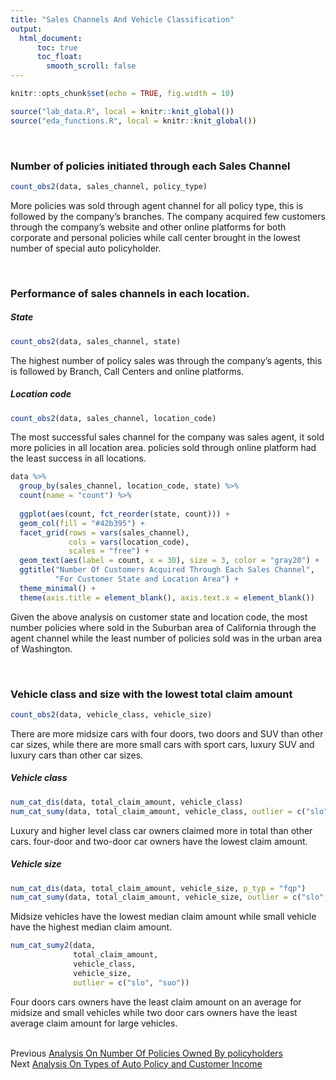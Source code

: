 ```yaml
---
title: "Sales Channels And Vehicle Classification"
output: 
  html_document:
      toc: true
      toc_float: 
        smooth_scroll: false
---
```


```r
knitr::opts_chunk$set(echo = TRUE, fig.width = 10)
```

```r
source("lab_data.R", local = knitr::knit_global())
source("eda_functions.R", local = knitr::knit_global())
```
<br>

### Number of policies initiated through each Sales Channel
```r
count_obs2(data, sales_channel, policy_type)
```
  
More policies was sold through agent channel for all policy type, this is
followed by the company's branches. The company  acquired few customers through the company's website and other online platforms for both corporate and personal policies while call center brought in the lowest number of special auto policyholder.
  
<br>

### Performance of sales channels in each location.
##### State
```r
count_obs2(data, sales_channel, state)
```
  
The highest number of policy sales was through the company's agents, this is 
followed by Branch, Call Centers and online platforms.
  

##### Location code
```r
count_obs2(data, sales_channel, location_code)
```
  
The most successful sales channel for the company was sales agent, it sold more policies in all location area. policies sold through online platform had the least success in all locations.
  
  
```r
data %>% 
  group_by(sales_channel, location_code, state) %>% 
  count(name = "count") %>% 
  
  ggplot(aes(count, fct_reorder(state, count))) +
  geom_col(fill = "#42b395") +
  facet_grid(rows = vars(sales_channel), 
             cols = vars(location_code), 
             scales = "free") +
  geom_text(aes(label = count, x = 30), size = 3, color = "gray20") +
  ggtitle("Number Of Customers Acquired Through Each Sales Channel",
          "For Customer State and Location Area") +
  theme_minimal() +
  theme(axis.title = element_blank(), axis.text.x = element_blank()) 
```
  
Given the above analysis on customer state and location code, the most number policies where sold in the Suburban area of California through the agent 
channel while the least number of policies sold was in the urban area of 
Washington.
  
<br>

### Vehicle class and size with the lowest total claim amount
```r
count_obs2(data, vehicle_class, vehicle_size)
```
  
There are more midsize cars with four doors, two doors and SUV than other car sizes, while there are more small cars with sport cars, luxury SUV and 
luxury cars than other car sizes.
  

##### Vehicle class
```r
num_cat_dis(data, total_claim_amount, vehicle_class)
num_cat_sumy(data, total_claim_amount, vehicle_class, outlier = c("slo", "suo"))
```
  
Luxury and higher level class car owners claimed more in total than other cars.
four-door and two-door car owners have the lowest claim amount.
  
##### Vehicle size
```r
num_cat_dis(data, total_claim_amount, vehicle_size, p_typ = "fqp")
num_cat_sumy(data, total_claim_amount, vehicle_size, outlier = c("slo", "suo"))
```
  
Midsize vehicles have the lowest median claim amount while small vehicle
have the highest median claim amount.
  
  
```r
num_cat_sumy2(data, 
              total_claim_amount, 
              vehicle_class, 
              vehicle_size, 
              outlier = c("slo", "suo"))
```
  
Four doors cars owners have the least claim amount on an average for midsize and small vehicles while two door cars owners have the least average claim amount for large vehicles.
  
<br>
Previous [Analysis On Number Of Policies Owned By policyholders](page_3.html)  
Next [Analysis On Types of Auto Policy and Customer Income](page_5.html)
